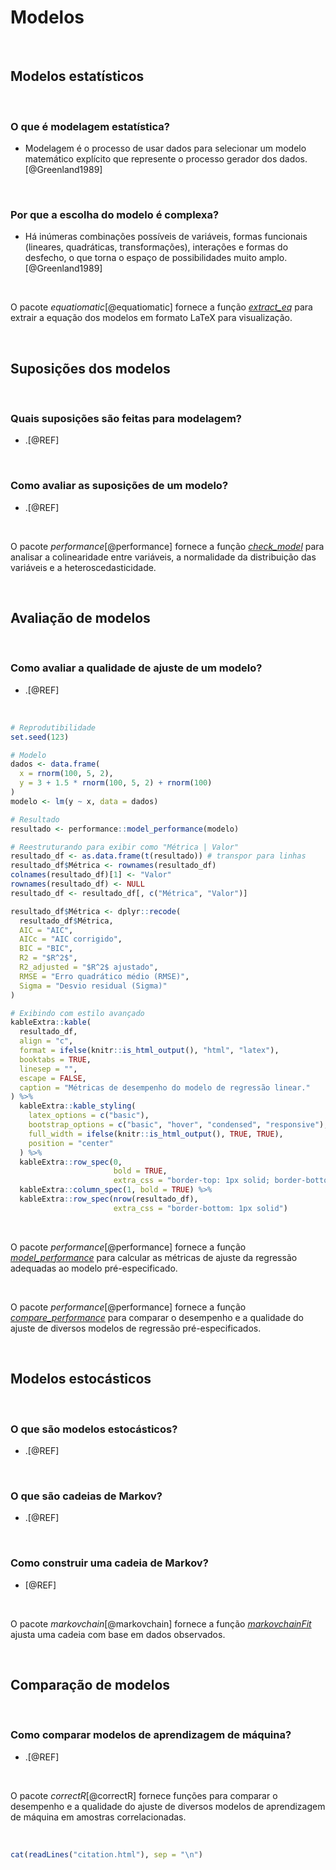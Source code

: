 # **Modelos** {#modelos}

<br>

## Modelos estatísticos

<br>

### O que é modelagem estatística?

-   Modelagem é o processo de usar dados para selecionar um modelo matemático explícito que represente o processo gerador dos dados.[@Greenland1989]

<br>

### Por que a escolha do modelo é complexa?

- Há inúmeras combinações possíveis de variáveis, formas funcionais (lineares, quadráticas, transformações), interações e formas do desfecho, o que torna o espaço de possibilidades muito amplo.[@Greenland1989]

<br>

::: {.infobox .Rlogo data-latex="{images/Rlogo}"}
O pacote *equatiomatic*[@equatiomatic] fornece a função [*extract_eq*](https://www.rdocumentation.org/packages/equatiomatic/versions/0.3.1/topics/extract_eq) para extrair a equação dos modelos em formato LaTeX para visualização.
:::

<br>

## Suposições dos modelos

<br>

### Quais suposições são feitas para modelagem?

-   .[@REF]

<br>

### Como avaliar as suposições de um modelo?

-   .[@REF]

<br>

::: {.infobox .Rlogo data-latex="{images/Rlogo}"}
O pacote *performance*[@performance] fornece a função [*check_model*](https://www.rdocumentation.org/packages/performance/versions/0.10.4/topics/check_model) para analisar a colinearidade entre variáveis, a normalidade da distribuição das variáveis e a heteroscedasticidade.
:::

<br>

## Avaliação de modelos

<br>

### Como avaliar a qualidade de ajuste de um modelo?

- .[@REF]

<br>

```r
# Reprodutibilidade
set.seed(123)

# Modelo
dados <- data.frame(
  x = rnorm(100, 5, 2),
  y = 3 + 1.5 * rnorm(100, 5, 2) + rnorm(100)
)
modelo <- lm(y ~ x, data = dados)

# Resultado
resultado <- performance::model_performance(modelo)

# Reestruturando para exibir como "Métrica | Valor"
resultado_df <- as.data.frame(t(resultado)) # transpor para linhas
resultado_df$Métrica <- rownames(resultado_df)
colnames(resultado_df)[1] <- "Valor"
rownames(resultado_df) <- NULL
resultado_df <- resultado_df[, c("Métrica", "Valor")]

resultado_df$Métrica <- dplyr::recode(
  resultado_df$Métrica,
  AIC = "AIC",
  AICc = "AIC corrigido",
  BIC = "BIC",
  R2 = "$R^2$",
  R2_adjusted = "$R^2$ ajustado",
  RMSE = "Erro quadrático médio (RMSE)",
  Sigma = "Desvio residual (Sigma)"
)

# Exibindo com estilo avançado
kableExtra::kable(
  resultado_df,
  align = "c",
  format = ifelse(knitr::is_html_output(), "html", "latex"),
  booktabs = TRUE,
  linesep = "",
  escape = FALSE,
  caption = "Métricas de desempenho do modelo de regressão linear."
) %>%
  kableExtra::kable_styling(
    latex_options = c("basic"),
    bootstrap_options = c("basic", "hover", "condensed", "responsive"),
    full_width = ifelse(knitr::is_html_output(), TRUE, TRUE),
    position = "center"
  ) %>%
  kableExtra::row_spec(0,
                       bold = TRUE,
                       extra_css = "border-top: 1px solid; border-bottom: 1px solid") %>%
  kableExtra::column_spec(1, bold = TRUE) %>%
  kableExtra::row_spec(nrow(resultado_df),
                       extra_css = "border-bottom: 1px solid")
```

<br>

::: {.infobox .Rlogo data-latex="{images/Rlogo}"}
O pacote *performance*[@performance] fornece a função [*model_performance*](https://www.rdocumentation.org/packages/performance/versions/0.10.4/topics/model_performance) para calcular as métricas de ajuste da regressão adequadas ao modelo pré-especificado.
:::

<br>

::: {.infobox .Rlogo data-latex="{images/Rlogo}"}
O pacote *performance*[@performance] fornece a função [*compare_performance*](https://www.rdocumentation.org/packages/performance/versions/0.10.4/topics/compare_performance) para comparar o desempenho e a qualidade do ajuste de diversos modelos de regressão pré-especificados.
:::

<br>

## Modelos estocásticos

<br>

### O que são modelos estocásticos?

-   .[@REF]

<br>

### O que são cadeias de Markov?

-   .[@REF]

<br>

### Como construir uma cadeia de Markov?

-   [@REF]

<br>

::: {.infobox .Rlogo data-latex="{images/Rlogo}"}
O pacote *markovchain*[@markovchain] fornece a função [*markovchainFit*](https://www.rdocumentation.org/packages/markovchain/versions/0.9.5/topics/createSequenceMatrix) ajusta uma cadeia com base em dados observados.
:::

<br>

## Comparação de modelos

<br>

### Como comparar modelos de aprendizagem de máquina?

-   .[@REF]

<br>

::: {.infobox .Rlogo data-latex="{images/Rlogo}"}
O pacote *correctR*[@correctR] fornece funções para comparar o desempenho e a qualidade do ajuste de diversos modelos de aprendizagem de máquina em amostras correlacionadas.
:::

<br>

```r
cat(readLines("citation.html"), sep = "\n")
```

<br>
